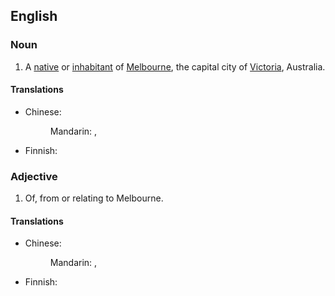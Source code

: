 ==English==

===Noun===
{{en-noun}}
# A [[native]] or [[inhabitant]] of [[Melbourne]], the capital city of [[Victoria]], Australia.

====Translations====
{{trans-top|native of Melbourne}}
* Chinese:
*: Mandarin: {{t|zh|墨爾本人|sc=Hani}}, {{t|zh|墨尔本人|tr=Mòěrběnrén|sc=Hani}}
{{trans-mid}}
* Finnish: {{t|fi|melbournelainen}}
{{trans-bottom}}

===Adjective===
{{en-adj}}
# Of, from or relating to Melbourne.

====Translations====
{{trans-top|relating to Melbourne}}
* Chinese:
*: Mandarin: {{t|zh|墨爾本|alt=墨爾本的|sc=Hani}}, {{t|zh|墨尔本|tr=Mòěrběn de|alt=墨尔本的|sc=Hani}}
{{trans-mid}}
* Finnish: {{t|fi|melbournelainen}}
{{trans-bottom}}